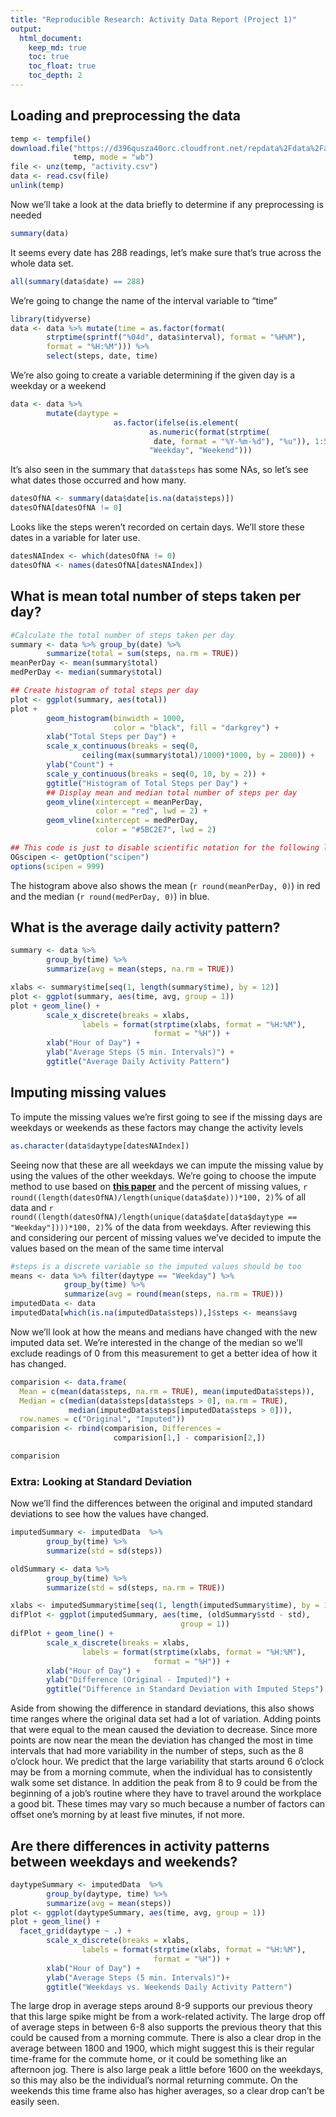 ```yaml
---
title: "Reproducible Research: Activity Data Report (Project 1)"
output: 
  html_document:
    keep_md: true
    toc: true
    toc_float: true
    toc_depth: 2
---
```




## Loading and preprocessing the data

```r
temp <- tempfile()
download.file("https://d396qusza40orc.cloudfront.net/repdata%2Fdata%2Factivity.zip",
              temp, mode = "wb")
file <- unz(temp, "activity.csv")
data <- read.csv(file)
unlink(temp)
```

Now we'll take a look at the data briefly to determine if any preprocessing is needed  
```r
summary(data)
```

It seems every date has 288 readings, let's make sure that's true across the whole data set.  
```r
all(summary(data$date) == 288)
```

We're going to change the name of the interval variable to "time" 
```r
library(tidyverse)
data <- data %>% mutate(time = as.factor(format(
        strptime(sprintf("%04d", data$interval), format = "%H%M"),
        format = "%H:%M"))) %>%
        select(steps, date, time)
```

We're also going to create a variable determining if the given day is a weekday or a weekend
```r
data <- data %>% 
        mutate(daytype = 
                       as.factor(ifelse(is.element(
                               as.numeric(format(strptime(
                                date, format = "%Y-%m-%d"), "%u")), 1:5), 
                               "Weekday", "Weekend")))
```

It's also seen in the summary that `data$steps` has some NAs, so let's see what dates those occurred and how many.  
```r
datesOfNA <- summary(data$date[is.na(data$steps)])
datesOfNA[datesOfNA != 0]
```
Looks like the steps weren't recorded on certain days. We'll store these dates in a variable for later use.
```r
datesNAIndex <- which(datesOfNA != 0)
datesOfNA <- names(datesOfNA[datesNAIndex])
```




## What is mean total number of steps taken per day?
```r

#Calculate the total number of steps taken per day
summary <- data %>% group_by(date) %>%
        summarize(total = sum(steps, na.rm = TRUE))
meanPerDay <- mean(summary$total)
medPerDay <- median(summary$total)

## Create histogram of total steps per day  
plot <- ggplot(summary, aes(total))
plot + 
        geom_histogram(binwidth = 1000, 
                       color = "black", fill = "darkgrey") +
        xlab("Total Steps per Day") +
        scale_x_continuous(breaks = seq(0,
                ceiling(max(summary$total)/1000)*1000, by = 2000)) +
        ylab("Count") +
        scale_y_continuous(breaks = seq(0, 10, by = 2)) +
        ggtitle("Histogram of Total Steps per Day") +
        ## Display mean and median total number of steps per day  
        geom_vline(xintercept = meanPerDay, 
                   color = "red", lwd = 2) +
        geom_vline(xintercept = medPerDay,
                   color = "#5BC2E7", lwd = 2)
```
```r
## This code is just to disable scientific notation for the following line  
OGscipen <- getOption("scipen")
options(scipen = 999)
```
  
The histogram above also shows the mean (`r round(meanPerDay, 0)`) in red and the median (`r round(medPerDay, 0)`) in blue.  


## What is the average daily activity pattern?
```r
summary <- data %>% 
        group_by(time) %>%
        summarize(avg = mean(steps, na.rm = TRUE))

xlabs <- summary$time[seq(1, length(summary$time), by = 12)]
plot <- ggplot(summary, aes(time, avg, group = 1))
plot + geom_line() +
        scale_x_discrete(breaks = xlabs,
                labels = format(strptime(xlabs, format = "%H:%M"),
                                format = "%H")) +
        xlab("Hour of Day") +
        ylab("Average Steps (5 min. Intervals)") +
        ggtitle("Average Daily Activity Pattern")
```




## Imputing missing values
To impute the missing values we're first going to see if the missing days are weekdays or weekends as these factors may change the activity levels  
```r
as.character(data$daytype[datesNAIndex])
```
Seeing now that these are all weekdays we can impute the missing value by using the values of the other weekdays. We're going to choose the impute method to use based on **[this paper](https://lgreski.github.io/datasciencedepot/references/a-comparison-of-six-methods-for-missing-data-imputation-2155-6180-1000224.pdf)** and the percent of missing values, `r round((length(datesOfNA)/length(unique(data$date)))*100, 2)`% of all data and `r round((length(datesOfNA)/length(unique(data$date[data$daytype == "Weekday"])))*100, 2)`% of the data from weekdays.
After reviewing this and considering our percent of missing values we've decided to impute the values based on the mean of the same time interval  
```r
#steps is a discrete variable so the imputed values should be too
means <- data %>% filter(daytype == "Weekday") %>%
            group_by(time) %>% 
            summarize(avg = round(mean(steps, na.rm = TRUE)))
imputedData <- data
imputedData[which(is.na(imputedData$steps)),]$steps <- means$avg
```

Now we'll look at how the means and medians have changed with the new imputed data set. We're interested in the change of the median so we'll exclude readings of 0 from this measurement to get a better idea of how it has changed.
```r
comparision <- data.frame(
  Mean = c(mean(data$steps, na.rm = TRUE), mean(imputedData$steps)),
  Median = c(median(data$steps[data$steps > 0], na.rm = TRUE),
             median(imputedData$steps[imputedData$steps > 0])),
  row.names = c("Original", "Imputed"))
comparision <- rbind(comparision, Differences = 
                       comparision[1,] - comparision[2,])

comparision
```




### Extra: Looking at Standard Deviation
Now we'll find the differences between the original and imputed standard deviations to see how the values have changed.
```r
imputedSummary <- imputedData  %>%
        group_by(time) %>%
        summarize(std = sd(steps))

oldSummary <- data %>% 
        group_by(time) %>%
        summarize(std = sd(steps, na.rm = TRUE))

xlabs <- imputedSummary$time[seq(1, length(imputedSummary$time), by = 12)]
difPlot <- ggplot(imputedSummary, aes(time, (oldSummary$std - std), 
                                      group = 1))
difPlot + geom_line() +
        scale_x_discrete(breaks = xlabs,
                labels = format(strptime(xlabs, format = "%H:%M"),
                                format = "%H")) +
        xlab("Hour of Day") +
        ylab("Difference (Original - Imputed)") +
        ggtitle("Difference in Standard Deviation with Imputed Steps")
```
  
Aside from showing the difference in standard deviations, this also shows time ranges where the original data set had a lot of variation. Adding points that were equal to the mean caused the deviation to decrease. Since more points are now near the mean the deviation has changed the most in time intervals that had more variability in the number of steps, such as the 8 o'clock hour. 
We predict that the large variability that starts around 6 o'clock may be from  a morning commute, when the individual has to consistently walk some set distance. In addition the peak from 8 to 9 could be from the beginning of a job's routine where they have to travel around the workplace a good bit. These times may vary so much because a number of factors can offset one's morning by at least five minutes, if not more.


## Are there differences in activity patterns between weekdays and weekends?
```r
daytypeSummary <- imputedData  %>%
        group_by(daytype, time) %>%
        summarize(avg = mean(steps))
plot <- ggplot(daytypeSummary, aes(time, avg, group = 1))
plot + geom_line() +
  facet_grid(daytype ~ .) +
        scale_x_discrete(breaks = xlabs,
                labels = format(strptime(xlabs, format = "%H:%M"),
                                format = "%H")) +
        xlab("Hour of Day") +
        ylab("Average Steps (5 min. Intervals)")+
        ggtitle("Weekdays vs. Weekends Daily Activity Pattern")

```
  
The large drop in average steps around 8-9 supports our previous theory that this large spike might be from a work-related activity. The large drop off of average steps in between 6-8 also supports the previous theory that this could be caused from a morning commute. 
There is also a clear drop in the average between 1800 and 1900, which might suggest this is their regular time-frame for the commute home, or it could be something like an afternoon jog. There is also large peak a little before 1600 on the weekdays, so this may also be the individual's normal returning commute. On the weekends this time frame also has higher averages, so a clear drop can't be easily seen.  
